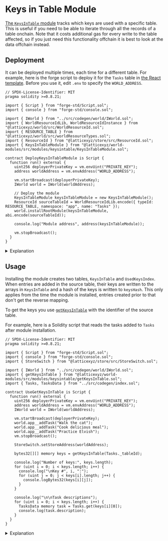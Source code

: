 
# Keys in Table Module

[The `KeysInTable` module](https://github.com/latticexyz/mud/tree/main/packages/world-modules/src/modules/keysintable) tracks which keys are used with a specific table.
This is useful if you need to be able to iterate through all the records of a table onchain.
Note that it costs additional gas for every write to the table affected, so if you just need this functionality offchain it is best to look at the data offchain instead.

## Deployment

It can be deployed multiple times, each time for a different table.
For example, here is the forge script to deploy it for the `Tasks` table in [the React template](https://github.com/latticexyz/mud/tree/main/templates/react).
Before you use it, edit `.env` to specify the `WORLD_ADDRESS`.

<CollapseCode>

```solidity filename="DeployKeysInTable.s.sol" copy showLineNumbers {8-11,22-24}
// SPDX-License-Identifier: MIT
pragma solidity >=0.8.21;

import { Script } from "forge-std/Script.sol";
import { console } from "forge-std/console.sol";

import { IWorld } from "../src/codegen/world/IWorld.sol";
import { WorldResourceIdLib, WorldResourceIdInstance } from "@latticexyz/world/src/WorldResourceId.sol";
import { RESOURCE_TABLE } from "@latticexyz/world/src/worldResourceTypes.sol";
import { ResourceId } from "@latticexyz/store/src/ResourceId.sol";
import { KeysInTableModule } from "@latticexyz/world-modules/src/modules/keysintable/KeysInTableModule.sol";

contract DeployKeysInTableModule is Script {
  function run() external {
    uint256 deployerPrivateKey = vm.envUint("PRIVATE_KEY");
    address worldAddress = vm.envAddress("WORLD_ADDRESS");

    vm.startBroadcast(deployerPrivateKey);
    IWorld world = IWorld(worldAddress);

    // Deploy the module
    KeysInTableModule keysInTableModule = new KeysInTableModule();
    ResourceId sourceTableId = WorldResourceIdLib.encode({ typeId: RESOURCE_TABLE, namespace: "app", name: "Tasks" });
    world.installRootModule(keysInTableModule, abi.encode(sourceTableId));

    console.log("Module address", address(keysInTableModule));

    vm.stopBroadcast();
  }
}
```

</CollapseCode>

<details>

<summary>Explanation</summary>

```solidity
    KeysInTableModule keysInTableModule = new KeysInTableModule();
```

Deploy the module.
Modules are stateless, so if there is already a copy of the contract on the blockchain you can just use that.

```solidity
    ResourceId sourceTableId = WorldResourceIdLib.encode({ typeId: RESOURCE_TABLE, namespace: "app", name: "Tasks" });
```

Get the resourceID for the table whose keys you wish to track.

```solidity
    world.installRootModule(keysInTableModule, abi.encode(sourceTableId));
```

Actually install the module in the `World`.
At present it is a root module to ensure it can specify a hook on the relevant table.
In the future, we might add a feature to allow it to be in a namespace.

</details>

## Usage

Installing the module creates two tables, `KeysInTable` and `UsedKeysIndex`.
When entries are added in the source table, their keys are written to the arrays in `KeysInTable` and a hash of the keys is written to `keysHash`.
This only applies from the time the module is installed, entries created prior to that don't get the reverse mapping.

To get the keys you use [`getKeysInTable`](https://github.com/latticexyz/mud/blob/main/packages/world-modules/src/modules/keysintable/getKeysInTable.sol) with the identifier of the source table.

For example, here is a Solidity script that reads the tasks added to `Tasks` after module installation.

<CollapseCode>

```solidity filename="UseGetKeysInTable.s.sol" copy showLineNumbers {9,18-22,24,26,28-34,36-40}
// SPDX-License-Identifier: MIT
pragma solidity >=0.8.21;

import { Script } from "forge-std/Script.sol";
import { console } from "forge-std/console.sol";
import { StoreSwitch } from "@latticexyz/store/src/StoreSwitch.sol";

import { IWorld } from "../src/codegen/world/IWorld.sol";
import { getKeysInTable } from "@latticexyz/world-modules/src/modules/keysintable/getKeysInTable.sol";
import { Tasks, TasksData } from "../src/codegen/index.sol";

contract UseGetKeysInTable is Script {
  function run() external {
    uint256 deployerPrivateKey = vm.envUint("PRIVATE_KEY");
    address worldAddress = vm.envAddress("WORLD_ADDRESS");
    IWorld world = IWorld(worldAddress);

    vm.startBroadcast(deployerPrivateKey);
    world.app__addTask("Walk the cat");
    world.app__addTask("Cook delicious meal");
    world.app__addTask("Practice Elvish");
    vm.stopBroadcast();

    StoreSwitch.setStoreAddress(worldAddress);

    bytes32[][] memory keys = getKeysInTable(Tasks._tableId);

    console.log("Number of keys:", keys.length);
    for (uint i = 0; i < keys.length; i++) {
      console.log("\nKey #", i, ":");
      for (uint j = 0; j < keys[i].length; j++) {
        console.logBytes32(keys[i][j]);
      }
    }

    console.log("\n\nTask descriptions");
    for (uint i = 0; i < keys.length; i++) {
      TasksData memory task = Tasks.get(keys[i][0]);
      console.log(task.description);
    }
  }
}
```

</CollapseCode>

<details>

<summary>Explanation</summary>

```solidity
import { getKeysInTable } from "@latticexyz/world-modules/src/modules/keysintable/getKeysInTable.sol";
```

The function that gets the keys in the table.

```solidity
    vm.startBroadcast(deployerPrivateKey);
    world.app__addTask("Walk the cat");
    world.app__addTask("Cook delicious meal");
    world.app__addTask("Practice Elvish");
    vm.stopBroadcast();
```

Creates three entries with different descriptions, to ensure we have entries to show.
Note that this is the _only_ place in the script we need to send transactions.
`getKeysInTable` is [a `view` function](https://docs.soliditylang.org/en/v0.8.26/contracts.html#view-functions), and does not change the state.

```solidity
    StoreSwitch.setStoreAddress(worldAddress);
```

To use `getKeysInTable` we need to set the store address to `worldAddress`.

```solidity
    bytes32[][] memory keys = getKeysInTable(Tasks._tableId);
```

Get the key(s) by passing the Tasks table id as a parameter.

```solidity
    console.log("Number of keys:", keys.length);
    for(uint i=0; i<keys.length; i++) {
       console.log("\nKey #", i, ":");
       for(uint j=0; j<keys[i].length; j++) {
          console.logBytes32(keys[i][j]);
       }
    }
```

The `getKeysInTable` function returns a two-dimensional array.
The first dimension is the keys in the table.
The second dimension is the different key fields (in this case there is only one).

```solidity
    console.log("\n\nTask descriptions");
    for(uint i=0; i<keys.length; i++) {
       TasksData memory task = Tasks.get(keys[i][0]);
       console.log(task.description);
    }
```

Once you have the key you can query the rest of the data using `Tasks.get`.
In this example we print all the task descriptions.

</details>
